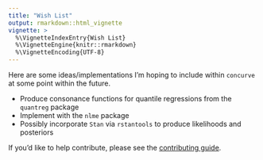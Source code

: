 ```yaml
---
title: "Wish List"
output: rmarkdown::html_vignette
vignette: >
  %\VignetteIndexEntry{Wish List}
  %\VignetteEngine{knitr::rmarkdown}
  %\VignetteEncoding{UTF-8}
---
```


Here are some ideas/implementations I'm hoping to include within `concurve` at some point within the future. 

* Produce consonance functions for quantile regressions from the `quantreg` package
* Implement with the `nlme` package 
* Possibly incorporate `Stan` via `rstantools` to produce likelihoods and posteriors

If you'd like to help contribute, please see the [contributing guide](https://data.lesslikely.com/concurve/CONTRIBUTING.html).
